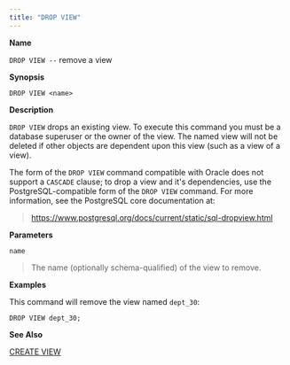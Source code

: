 ```yaml
---
title: "DROP VIEW"
---
```


<div id="drop_view" class="registered_link"></div>

**Name**

`DROP VIEW --` remove a view

**Synopsis**

```text
DROP VIEW <name>
```

**Description**

`DROP VIEW` drops an existing view. To execute this command you must be a database superuser or the owner of the view. The named view will not be deleted if other objects are dependent upon this view (such as a view of a view).

The form of the `DROP VIEW` command compatible with Oracle does not support a `CASCADE` clause; to drop a view and it's dependencies, use the PostgreSQL-compatible form of the `DROP VIEW` command. For more information, see the PostgreSQL core documentation at:

> <https://www.postgresql.org/docs/current/static/sql-dropview.html>

**Parameters**

`name`

> The name (optionally schema-qualified) of the view to remove.

**Examples**

This command will remove the view named `dept_30`:

```text
DROP VIEW dept_30;
```

**See Also**

[CREATE VIEW](#create_view)
